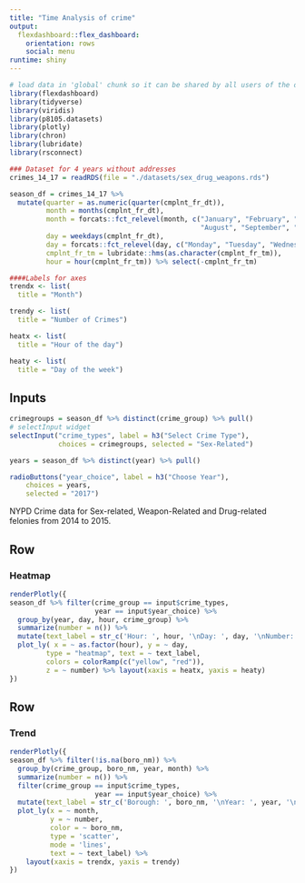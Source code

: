 ```yaml
---
title: "Time Analysis of crime"
output: 
  flexdashboard::flex_dashboard:
    orientation: rows
    social: menu
runtime: shiny
---
```


```r
# load data in 'global' chunk so it can be shared by all users of the dashboard
library(flexdashboard)
library(tidyverse)
library(viridis)
library(p8105.datasets)
library(plotly)
library(chron)
library(lubridate)
library(rsconnect)

```

```r
### Dataset for 4 years without addresses
crimes_14_17 = readRDS(file = "./datasets/sex_drug_weapons.rds")

season_df = crimes_14_17 %>% 
  mutate(quarter = as.numeric(quarter(cmplnt_fr_dt)),
         month = months(cmplnt_fr_dt),
         month = forcats::fct_relevel(month, c("January", "February", "March", "April", "May", "June", "July",
                                               "August", "September", "October", "November", "December")),
         day = weekdays(cmplnt_fr_dt),
         day = forcats::fct_relevel(day, c("Monday", "Tuesday", "Wednesday", "Thursday", "Friday", "Saturday", "Sunday")),
         cmplnt_fr_tm = lubridate::hms(as.character(cmplnt_fr_tm)),
         hour = hour(cmplnt_fr_tm)) %>% select(-cmplnt_fr_tm)

####Labels for axes
trendx <- list(
  title = "Month")

trendy <- list(
  title = "Number of Crimes")

heatx <- list(
  title = "Hour of the day")

heaty <- list(
  title = "Day of the week")
```


Inputs {.sidebar}
-----------------------------------------------------------------------

```r

crimegroups = season_df %>% distinct(crime_group) %>% pull()
# selectInput widget
selectInput("crime_types", label = h3("Select Crime Type"),
            choices = crimegroups, selected = "Sex-Related")

years = season_df %>% distinct(year) %>% pull()

radioButtons("year_choice", label = h3("Choose Year"),
    choices = years, 
    selected = "2017")
```

NYPD Crime data for Sex-related, Weapon-Related and Drug-related felonies 
from 2014 to 2015. 


Row
-----------------------------------------------------------------------

### Heatmap
    
```r
renderPlotly({
season_df %>% filter(crime_group == input$crime_types,
                     year == input$year_choice) %>% 
  group_by(year, day, hour, crime_group) %>% 
  summarize(number = n()) %>% 
  mutate(text_label = str_c('Hour: ', hour, '\nDay: ', day, '\nNumber: ', number)) %>% 
  plot_ly( x = ~ as.factor(hour), y = ~ day, 
         type = "heatmap", text = ~ text_label,
         colors = colorRamp(c("yellow", "red")),
         z = ~ number) %>% layout(xaxis = heatx, yaxis = heaty)
})
```


Row 
-----------------------------------------------------------------------

### Trend
    
```r
renderPlotly({
season_df %>% filter(!is.na(boro_nm)) %>% 
  group_by(crime_group, boro_nm, year, month) %>% 
  summarize(number = n()) %>% 
  filter(crime_group == input$crime_types,
                     year == input$year_choice) %>% 
  mutate(text_label = str_c('Borough: ', boro_nm, '\nYear: ', year, '\nNumber: ', number)) %>% 
  plot_ly(x = ~ month, 
          y = ~ number, 
          color = ~ boro_nm, 
          type = 'scatter', 
          mode = 'lines', 
          text = ~ text_label) %>% 
    layout(xaxis = trendx, yaxis = trendy)
})
```
   
